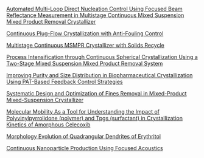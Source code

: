[Automated Multi-Loop Direct Nucleation Control Using Focused Beam Reflectance Measurement in Multistage Continuous Mixed Suspension Mixed Product Removal Crystallizer](https://aiche.confex.com/aiche/2015/webprogram/Paper425352.html)   

[Continuous Plug-Flow Crystallization with Anti-Fouling Control](https://aiche.confex.com/aiche/2015/webprogram/Paper434371.html)   

[Multistage Continuous MSMPR Crystallizer with Solids Recycle](https://aiche.confex.com/aiche/2015/webprogram/Paper437563.html)   

[Process Intensification through Continuous Spherical Crystallization Using a Two-Stage Mixed Suspension Mixed Product Removal System](https://aiche.confex.com/aiche/2015/webprogram/Paper426723.html)   

[Improving Purity and Size Distribution in Biopharmaceutical Crystallization Using PAT-Based Feedback Control Strategies](https://aiche.confex.com/aiche/2015/webprogram/Paper416842.html)   

[Systematic Design and Optimization of Fines Removal in Mixed-Product Mixed-Suspension Crystallizer](https://aiche.confex.com/aiche/2015/webprogram/Paper436072.html)   

[Molecular Mobility As a Tool for Understanding the Impact of Polyvinylpyrrolidone (polymer) and Tpgs (surfactant) in Crystallization Kinetics of Amorphous Celecoxib](https://aiche.confex.com/aiche/2015/webprogram/Paper408475.html)   

[Morphology Evolution of Quadrangular Dendrites of Erythritol](https://aiche.confex.com/aiche/2015/webprogram/Paper423568.html)   

[Continuous Nanoparticle Production Using Focused Acoustics](https://aiche.confex.com/aiche/2015/webprogram/Paper429782.html)   

